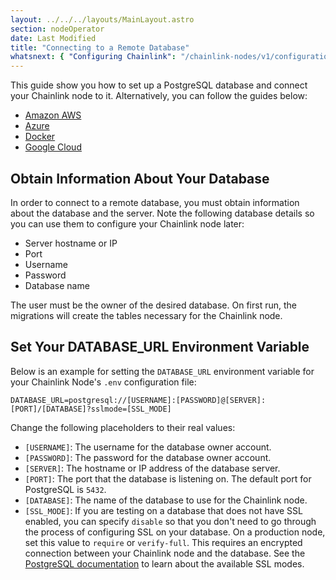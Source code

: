 ```yaml
---
layout: ../../../layouts/MainLayout.astro
section: nodeOperator
date: Last Modified
title: "Connecting to a Remote Database"
whatsnext: { "Configuring Chainlink": "/chainlink-nodes/v1/configuration/" }
---
```


This guide show you how to set up a PostgreSQL database and connect your Chainlink node to it. Alternatively, you can follow the guides below:

- [Amazon AWS](https://aws.amazon.com/getting-started/tutorials/create-connect-postgresql-db/)
- [Azure](https://docs.microsoft.com/en-us/azure/postgresql/quickstart-create-server-database-portal)
- [Docker](https://docs.docker.com/samples/library/postgres/)
- [Google Cloud](https://cloud.google.com/community/tutorials/setting-up-postgres)

## Obtain Information About Your Database

In order to connect to a remote database, you must obtain information about the database and the server. Note the following database details so you can use them to configure your Chainlink node later:

- Server hostname or IP
- Port
- Username
- Password
- Database name

The user must be the owner of the desired database. On first run, the migrations will create the tables necessary for the Chainlink node.

## Set Your DATABASE_URL Environment Variable

Below is an example for setting the `DATABASE_URL` environment variable for your Chainlink Node's `.env` configuration file:

```text DATABASE_URL
DATABASE_URL=postgresql://[USERNAME]:[PASSWORD]@[SERVER]:[PORT]/[DATABASE]?sslmode=[SSL_MODE]
```

Change the following placeholders to their real values:

- `[USERNAME]`: The username for the database owner account.
- `[PASSWORD]`: The password for the database owner account.
- `[SERVER]`: The hostname or IP address of the database server.
- `[PORT]`: The port that the database is listening on. The default port for PostgreSQL is `5432`.
- `[DATABASE]`: The name of the database to use for the Chainlink node.
- `[SSL_MODE]`: If you are testing on a database that does not have SSL enabled, you can specify `disable` so that you don't need to go through the process of configuring SSL on your database. On a production node, set this value to `require` or `verify-full`. This requires an encrypted connection between your Chainlink node and the database. See the [PostgreSQL documentation](https://www.postgresql.org/docs/current/libpq-ssl.html#LIBPQ-SSL-PROTECTION) to learn about the available SSL modes.
